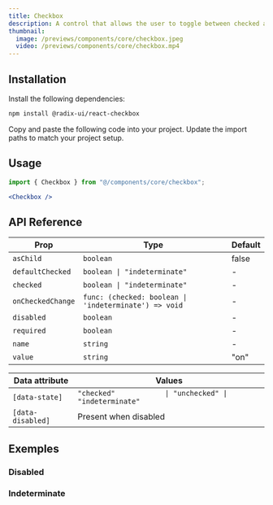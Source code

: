 ```yaml
---
title: Checkbox
description: A control that allows the user to toggle between checked and not checked.
thumbnail:
  image: /previews/components/core/checkbox.jpeg
  video: /previews/components/core/checkbox.mp4
---
```


<ComponentPreview name="demos/components/core/checkbox/default" />

## Installation

<Steps>
<Step>Install the following dependencies:</Step>

```bash
npm install @radix-ui/react-checkbox
```

  <Step>Copy and paste the following code into your project.</Step>
  <ComponentSource name="components/core/default/checkbox" />
  <Step>Update the import paths to match your project setup.</Step>
</Steps>

## Usage

```jsx
import { Checkbox } from "@/components/core/checkbox";
```

```jsx
<Checkbox />
```

## API Reference

| Prop              | Type                                                 | Default |
| ----------------- | ---------------------------------------------------- | ------- |
| `asChild`         | `boolean`                                            | false   |
| `defaultChecked`  | `boolean \| "indeterminate"`                         | -       |
| `checked`         | `boolean \| "indeterminate"`                         | -       |
| `onCheckedChange` | `func: (checked: boolean \| 'indeterminate') => void` | -       |
| `disabled`        | `boolean`                                            | -       |
| `required`        | `boolean`                                            | -       |
| `name`            | `string`                                             | -       |
| `value`           | `string`                                             | "on"       |

| Data attribute    | Values                                                   |
| ----------------- | -------------------------------------------------------- |
| `[data-state]`    | `"checked"            \| "unchecked" \| "indeterminate"` |
| `[data-disabled]` | Present when disabled                                    |

## Exemples

### Disabled

<ComponentPreview name="demos/components/core/checkbox/disabled" />

### Indeterminate

<ComponentPreview name="demos/components/core/checkbox/indeterminate" />

